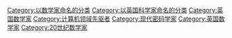 {{Catnav|頁面分類|總類|各種主題的頁面分類|依人名分類|依科学家姓名分類}}
{{catmore|艾伦·图灵}}

[[Category:以数学家命名的分类|Category:以数学家命名的分类]]
[[Category:以英国科学家命名的分类|Category:以英国科学家命名的分类]]
[[Category:英国数学家|Category:英国数学家]]
[[Category:计算机领域先驱者|Category:计算机领域先驱者]]
[[Category:现代密码学家|Category:现代密码学家]]
[[Category:英国数学家|Category:英国数学家]]
[[Category:20世纪数学家|Category:20世纪数学家]]